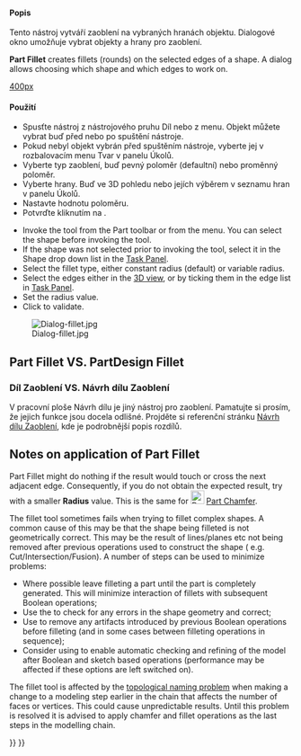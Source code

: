 <languages/>

{{Docnav
|[[Part_Scale|Scale]]
|[[Part_Chamfer|Chamfer]]
|[[Part_Workbench|Part]]
|IconL=Part_Scale.svg
|IconR=Part_Chamfer.svg
|IconC=Workbench_Part.svg
}}

<div class="mw-translate-fuzzy">
{{GuiCommand/cs|Name=Part Fillet|Name/cs=Díl Zaoblení|MenuLocation=Díl → Zaoblení|Workbenches=[[Part_Workbench/cs|Díl]], Kompletace|SeeAlso=[[Part Chamfer/cs|Díl Zkosení]]}}
</div>

<span id="Description"></span>
<div class="mw-translate-fuzzy">
==== Popis ====
Tento nástroj vytváří zaoblení na vybraných hranách objektu. Dialogové okno umožňuje vybrat objekty a hrany pro zaoblení.
</div>

'''Part Fillet''' creates fillets (rounds) on the selected edges of a shape. A dialog allows choosing which shape and which edges to work on.

[[image:Part_fillet_plate.PNG|400px]]
{{Caption|Plate with filleted corners}}

<span id="Usage"></span>
<div class="mw-translate-fuzzy">
==== Použití ====
* Spusťte nástroj z nástrojového pruhu Díl nebo z menu. Objekt můžete vybrat buď před nebo po spuštění nástroje.
* Pokud nebyl objekt vybrán před spuštěním nástroje, vyberte jej v rozbalovacím menu Tvar v panelu Úkolů.
* Vyberte typ zaoblení, buď pevný poloměr (defaultní) nebo proměnný poloměr.
* Vyberte hrany. Buď ve 3D pohledu nebo jejích výběrem v seznamu hran v panelu Úkolů.
* Nastavte hodnotu poloměru.
* Potvrďte kliknutím na {{KEY|OK}}.
</div>

* Invoke the tool from the Part toolbar or from the {{MenuCommand|Part → Fillet...}} menu. You can select the shape before invoking the tool.
* If the shape was not selected prior to invoking the tool, select it in the Shape drop down list in the [[Task_panel|Task Panel]].
* Select the fillet type, either constant radius (default) or variable radius.
* Select the edges either in the [[3D_view|3D view]], or by ticking them in the edge list in [[Task_panel|Task Panel]].
* Set the radius value.
* Click {{Button|OK}} to validate.

<div class="mw-translate-fuzzy">
[[Image:Dialog-fillet.jpg]]
</div>

== Part Fillet VS. PartDesign Fillet ==

<div class="mw-translate-fuzzy">
=== Díl Zaoblení VS. Návrh dílu Zaoblení ===
V pracovní ploše Návrh dílu je jiný nástroj pro zaoblení. Pamatujte si prosím, že jejich funkce jsou docela odlišné. Projděte si referenční stránku [[PartDesign Fillet/cs|Návrh dílu Zaoblení]], kde je podrobnější popis rozdílů.
</div>

== Notes on application of Part Fillet ==

Part Fillet might do nothing if the result would touch or cross the next adjacent edge. Consequently, if you do not obtain the expected result, try with a smaller '''Radius''' value. This is the same for [[Image:Part_Chamfer.svg|24px]] [[Part_Chamfer|Part Chamfer]].

The fillet tool sometimes fails when trying to fillet complex shapes. A common cause of this may be that the shape being filleted is not geometrically correct. This may be the result of lines/planes etc not being removed after previous operations used to construct the shape ( e.g. Cut/Intersection/Fusion). A number of steps can be used to minimize problems:
* Where possible leave filleting a part until the part is completely generated. This will minimize interaction of fillets with subsequent Boolean operations;
* Use the {{MenuCommand|Part → Check Geometry}} to check for any errors in the shape geometry and correct;
* Use {{MenuCommand|Part → Create a copy → Refine shape}} to remove any artifacts introduced by previous Boolean operations before filleting (and in some cases between filleting operations in sequence);
* Consider using {{MenuCommand|Edit → Preferences → PartDesign}} to enable automatic checking and refining of the model after Boolean and sketch based operations (performance may be affected if these options are left switched on). 

The fillet tool is affected by the [[Topological_naming_problem|topological naming problem]] when making a change to a modeling step earlier in the chain that affects the number of faces or vertices. This could cause unpredictable results. Until this problem is resolved it is advised to apply chamfer and fillet operations as the last steps in the modelling chain.


{{Docnav
|[[Part_Scale|Scale]]
|[[Part_Chamfer|Chamfer]]
|[[Part_Workbench|Part]]
|IconL=Part_Scale.svg
|IconR=Part_Chamfer.svg
|IconC=Workbench_Part.svg
}}

{{Part_Tools_navi{{#translation:}}}}
{{Userdocnavi{{#translation:}}}}